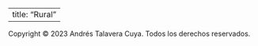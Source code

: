 
---
  title: "Rural"
---

<footer>
  Copyright © 2023 Andrés Talavera Cuya. Todos los derechos reservados.
</footer>